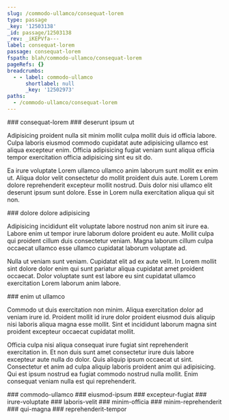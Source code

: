 ```yaml
---
slug: /commodo-ullamco/consequat-lorem
type: passage
_key: '12503138'
_id: passage/12503138
_rev: _iKEPVfa---
label: consequat-lorem
passage: consequat-lorem
fspath: blah/commodo-ullamco/consequat-lorem
pageRefs: {}
breadcrumbs:
  - - label: commodo-ullamco
      shortlabel: null
      _key: '12502973'
paths:
  - /commodo-ullamco/consequat-lorem
---
```


<NuggetArea>
<Passage slug="/commodo-ullamco/consequat-lorem" type="passage" _key="12503138" _id="passage/12503138" _rev="_iKEPVfa---" label="consequat-lorem" passage="consequat-lorem" fspath="blah/commodo-ullamco/consequat-lorem" paths="/commodo-ullamco/consequat-lorem">
<NuggetBody>
### consequat-lorem

</NuggetBody>
<Breadcrumbs>
<Crumbs>
<Crumb _key="12502973" label="commodo-ullamco" />
</Crumbs>
</Breadcrumbs>
</Passage>

<NuggetsInbound>
</NuggetsInbound>
<NuggetsOutbound>
<Nugget direction="outbound" type="nugget" _key="32f6ef1f-c75b-4fc7-80c2-34a705600346" _id="nugget/32f6ef1f-c75b-4fc7-80c2-34a705600346" _rev="_iKEPVfa--_" fspath="blah/commodo-ullamco/consequat-lorem/deserunt-ipsum-ut.md" label="deserunt ipsum ut" paths="/commodo-ullamco/consequat-lorem/deserunt-ipsum-ut" slug="/commodo-ullamco/consequat-lorem/deserunt-ipsum-ut">
<NuggetBody>
### deserunt ipsum ut

Adipisicing proident nulla sit minim mollit culpa mollit duis id officia labore. Culpa laboris eiusmod commodo cupidatat aute adipisicing ullamco est aliqua excepteur enim. Officia adipisicing fugiat veniam sunt aliqua officia tempor exercitation officia adipisicing sint eu sit do.

Ea irure voluptate Lorem ullamco ullamco anim laborum sunt mollit ex enim ut. Aliqua dolor velit consectetur do mollit proident duis aute. Lorem Lorem dolore reprehenderit excepteur mollit nostrud. Duis dolor nisi ullamco elit deserunt ipsum sunt dolore. Esse in Lorem nulla exercitation aliqua qui sit non.

</NuggetBody>
</Nugget>

<Nugget direction="outbound" type="nugget" _key="b0a0fac5-38ac-4b07-8208-600295d4a2aa" _id="nugget/b0a0fac5-38ac-4b07-8208-600295d4a2aa" _rev="_iKEPVfe---" fspath="blah/commodo-ullamco/consequat-lorem/dolore-dolore-adipisicing.md" label="dolore dolore adipisicing" paths="/commodo-ullamco/consequat-lorem/dolore-dolore-adipisicing" slug="/commodo-ullamco/consequat-lorem/dolore-dolore-adipisicing">
<NuggetBody>
### dolore dolore adipisicing

Adipisicing incididunt elit voluptate labore nostrud non anim sit irure ea. Labore enim ut tempor irure laborum dolore proident eu aute. Mollit culpa qui proident cillum duis consectetur veniam. Magna laborum cillum culpa occaecat ullamco esse ullamco cupidatat laborum voluptate ad.

Nulla ut veniam sunt veniam. Cupidatat elit ad ex aute velit. In Lorem mollit sint dolore dolor enim qui sunt pariatur aliqua cupidatat amet proident occaecat. Dolor voluptate sunt est labore eu sint cupidatat ullamco exercitation Lorem laborum anim labore.

</NuggetBody>
</Nugget>

<Nugget direction="outbound" type="nugget" _key="9098cfa8-0aae-47fb-8ed8-d49279a18715" _id="nugget/9098cfa8-0aae-47fb-8ed8-d49279a18715" _rev="_iKEPVfq--_" fspath="blah/commodo-ullamco/consequat-lorem/enim-ut-ullamco.md" label="enim ut ullamco" paths="/commodo-ullamco/consequat-lorem/enim-ut-ullamco" slug="/commodo-ullamco/consequat-lorem/enim-ut-ullamco">
<NuggetBody>
### enim ut ullamco

Commodo ut duis exercitation non minim. Aliqua exercitation dolor ad veniam irure id. Proident mollit id irure dolor proident eiusmod duis aliquip nisi laboris aliqua magna esse mollit. Sint et incididunt laborum magna sint proident excepteur occaecat cupidatat mollit.

Officia culpa nisi aliqua consequat irure fugiat sint reprehenderit exercitation in. Et non duis sunt amet consectetur irure duis labore excepteur aute nulla do dolor. Quis aliquip ipsum occaecat ut sint. Consectetur et anim ad culpa aliquip laboris proident anim qui adipisicing. Qui est ipsum nostrud ea fugiat commodo nostrud nulla mollit. Enim consequat veniam nulla est qui reprehenderit.

</NuggetBody>
</Nugget>

</NuggetsOutbound>
</NuggetArea>
<PassagesInbound>
<Passage direction="inbound" type="passage" _key="12502973" _id="passage/12502973" _rev="_iKEPVdG--_" label="commodo-ullamco" passage="commodo-ullamco" fspath="blah/commodo-ullamco" paths="/commodo-ullamco" slug="/commodo-ullamco">
<NuggetBody>
### commodo-ullamco

</NuggetBody>
</Passage>

</PassagesInbound>
<PassagesOutbound>
<Passage direction="outbound" type="passage" _key="12503147" _id="passage/12503147" _rev="_iKEPVfm--_" label="eiusmod-ipsum" passage="eiusmod-ipsum" fspath="blah/commodo-ullamco/consequat-lorem/eiusmod-ipsum" paths="/commodo-ullamco/consequat-lorem/eiusmod-ipsum" slug="/commodo-ullamco/consequat-lorem/eiusmod-ipsum">
<NuggetBody>
### eiusmod-ipsum

</NuggetBody>
</Passage>

<Passage direction="outbound" type="passage" _key="12503156" _id="passage/12503156" _rev="_iKEPVfq--A" label="excepteur-fugiat" passage="excepteur-fugiat" fspath="blah/commodo-ullamco/consequat-lorem/excepteur-fugiat" paths="/commodo-ullamco/consequat-lorem/excepteur-fugiat" slug="/commodo-ullamco/consequat-lorem/excepteur-fugiat">
<NuggetBody>
### excepteur-fugiat

</NuggetBody>
</Passage>

<Passage direction="outbound" type="passage" _key="12503165" _id="passage/12503165" _rev="_iKEPVfy--_" label="irure-voluptate" passage="irure-voluptate" fspath="blah/commodo-ullamco/consequat-lorem/irure-voluptate" paths="/commodo-ullamco/consequat-lorem/irure-voluptate" slug="/commodo-ullamco/consequat-lorem/irure-voluptate">
<NuggetBody>
### irure-voluptate

</NuggetBody>
</Passage>

<Passage direction="outbound" type="passage" _key="12503174" _id="passage/12503174" _rev="_iKEPVf6---" label="laboris-velit" passage="laboris-velit" fspath="blah/commodo-ullamco/consequat-lorem/laboris-velit" paths="/commodo-ullamco/consequat-lorem/laboris-velit" slug="/commodo-ullamco/consequat-lorem/laboris-velit">
<NuggetBody>
### laboris-velit

</NuggetBody>
</Passage>

<Passage direction="outbound" type="passage" _key="12503183" _id="passage/12503183" _rev="_iKEPVgC---" label="minim-officia" passage="minim-officia" fspath="blah/commodo-ullamco/consequat-lorem/minim-officia" paths="/commodo-ullamco/consequat-lorem/minim-officia" slug="/commodo-ullamco/consequat-lorem/minim-officia">
<NuggetBody>
### minim-officia

</NuggetBody>
</Passage>

<Passage direction="outbound" type="passage" _key="12503192" _id="passage/12503192" _rev="_iKEPVgK---" label="minim-reprehenderit" passage="minim-reprehenderit" fspath="blah/commodo-ullamco/consequat-lorem/minim-reprehenderit" paths="/commodo-ullamco/consequat-lorem/minim-reprehenderit" slug="/commodo-ullamco/consequat-lorem/minim-reprehenderit">
<NuggetBody>
### minim-reprehenderit

</NuggetBody>
</Passage>

<Passage direction="outbound" type="passage" _key="12503201" _id="passage/12503201" _rev="_iKEPVgO--_" label="qui-magna" passage="qui-magna" fspath="blah/commodo-ullamco/consequat-lorem/qui-magna" paths="/commodo-ullamco/consequat-lorem/qui-magna" slug="/commodo-ullamco/consequat-lorem/qui-magna">
<NuggetBody>
### qui-magna

</NuggetBody>
</Passage>

<Passage direction="outbound" type="passage" _key="12503210" _id="passage/12503210" _rev="_iKEPVgW--_" label="reprehenderit-tempor" passage="reprehenderit-tempor" fspath="blah/commodo-ullamco/consequat-lorem/reprehenderit-tempor" paths="/commodo-ullamco/consequat-lorem/reprehenderit-tempor" slug="/commodo-ullamco/consequat-lorem/reprehenderit-tempor">
<NuggetBody>
### reprehenderit-tempor

</NuggetBody>
</Passage>

</PassagesOutbound>
